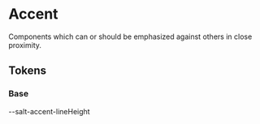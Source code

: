 
<Meta title="Theme/Characteristics/Accent" />

# Accent

Components which can or should be emphasized against others in close proximity.

## Tokens

### Base

<Canvas>
  <Story name="Base">
    <DocGrid withNotes>
      <ColorBlock colorVar="--salt-accent-background" />
      <ColorBlock colorVar="--salt-accent-background-disabled" />
      <ColorBlock colorVar="--salt-accent-borderColor" />
      <ColorBlock colorVar="--salt-accent-borderColor-disabled" />
      <ColorBlock colorVar="--salt-accent-foreground" />
      <ColorBlock colorVar="--salt-accent-foreground-disabled" />
      <FontSizeBlock fontSize="--salt-accent-fontSize" />
      <BlankBlockCell />
      <BlankBlockCode>--salt-accent-lineHeight</BlankBlockCode>
      <FontWeightBlock fontSize="--salt-accent-fontWeight" />
    </DocGrid>
  </Story>
</Canvas>
